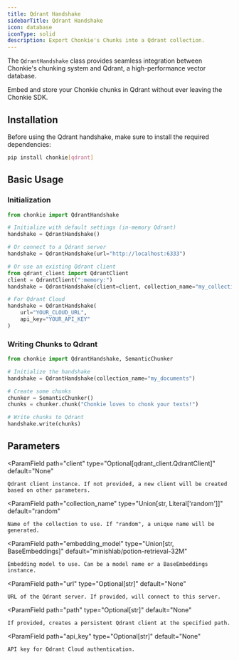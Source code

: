 ```yaml
---
title: Qdrant Handshake
sidebarTitle: Qdrant Handshake
icon: database
iconType: solid
description: Export Chonkie's Chunks into a Qdrant collection.
---
```


The `QdrantHandshake` class provides seamless integration between Chonkie's chunking system and Qdrant, a high-performance vector database. 

Embed and store your Chonkie chunks in Qdrant without ever leaving the Chonkie SDK.

## Installation

Before using the Qdrant handshake, make sure to install the required dependencies:

```bash
pip install chonkie[qdrant]
```

## Basic Usage

### Initialization

```python
from chonkie import QdrantHandshake

# Initialize with default settings (in-memory Qdrant)
handshake = QdrantHandshake()

# Or connect to a Qdrant server
handshake = QdrantHandshake(url="http://localhost:6333")

# Or use an existing Qdrant client
from qdrant_client import QdrantClient
client = QdrantClient(":memory:")
handshake = QdrantHandshake(client=client, collection_name="my_collection")

# For Qdrant Cloud
handshake = QdrantHandshake(
    url="YOUR_CLOUD_URL",
    api_key="YOUR_API_KEY"
)
```

### Writing Chunks to Qdrant

```python
from chonkie import QdrantHandshake, SemanticChunker    

# Initialize the handshake
handshake = QdrantHandshake(collection_name="my_documents")

# Create some chunks
chunker = SemanticChunker()
chunks = chunker.chunk("Chonkie loves to chonk your texts!")

# Write chunks to Qdrant
handshake.write(chunks)
```

## Parameters

<ParamField
    path="client"
    type="Optional[qdrant_client.QdrantClient]"
    default="None"
>
    Qdrant client instance. If not provided, a new client will be created based on other parameters.
</ParamField>

<ParamField
    path="collection_name"
    type="Union[str, Literal['random']]"
    default="random"
>
    Name of the collection to use. If "random", a unique name will be generated.
</ParamField>

<ParamField
    path="embedding_model"
    type="Union[str, BaseEmbeddings]"
    default="minishlab/potion-retrieval-32M"
>
    Embedding model to use. Can be a model name or a BaseEmbeddings instance.
</ParamField>

<ParamField
    path="url"
    type="Optional[str]"
    default="None"
>
    URL of the Qdrant server. If provided, will connect to this server.
</ParamField>

<ParamField
    path="path"
    type="Optional[str]"
    default="None"
>
    If provided, creates a persistent Qdrant client at the specified path.
</ParamField>

<ParamField
    path="api_key"
    type="Optional[str]"
    default="None"
>
    API key for Qdrant Cloud authentication.
</ParamField>


